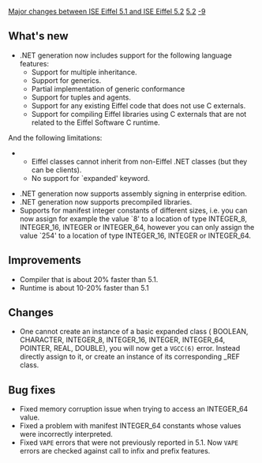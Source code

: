 [[Property:title|Major changes between ISE Eiffel 5.1 and ISE Eiffel 5.2]]
[[Property:link_title|5.2]]
[[Property:weight|-9]]
==What's new==
* .NET generation now includes support for the following language features: 
** Support for multiple inheritance.
** Support for generics.
** Partial implementation of generic conformance 
** Support for tuples and agents.
** Support for any existing Eiffel code that does not use C externals.
** Support for compiling Eiffel libraries using C externals that are not related to the Eiffel Software C runtime.

And the following limitations: 
** Eiffel classes cannot inherit from non-Eiffel .NET classes (but they can be clients).
** No support for `expanded' keyword.


* .NET generation now supports assembly signing in enterprise edition.
* .NET generation now supports precompiled libraries.
* Supports for manifest integer constants of different sizes, i.e. you can now assign for example the value `8' to a location of type <eiffel>INTEGER_8</eiffel>, <eiffel>INTEGER_16</eiffel>, <eiffel>INTEGER</eiffel> or <eiffel>INTEGER_64</eiffel>, however you can only assign the value `254' to a location of type <eiffel>INTEGER_16</eiffel>, <eiffel>INTEGER</eiffel> or <eiffel>INTEGER_64</eiffel>. 

==Improvements==
* Compiler that is about 20% faster than 5.1.
* Runtime is about 10-20% faster than 5.1

==Changes==
* One cannot create an instance of a basic expanded class ( <eiffel>BOOLEAN</eiffel>, <eiffel>CHARACTER</eiffel>, <eiffel>INTEGER_8</eiffel>, <eiffel>INTEGER_16</eiffel>, <eiffel>INTEGER</eiffel>, <eiffel>INTEGER_64</eiffel>, <eiffel>POINTER</eiffel>, <eiffel>REAL</eiffel>, <eiffel>DOUBLE</eiffel>), you will now get a <code>VGCC(6)</code> error. Instead directly assign to it, or create an instance of its corresponding _REF class. 

==Bug fixes==
* Fixed memory corruption issue when trying to access an <eiffel>INTEGER_64</eiffel> value. 
* Fixed a problem with manifest <eiffel>INTEGER_64</eiffel> constants whose values were incorrectly interpreted. 
*  Fixed <code>VAPE</code> errors that were not previously reported in 5.1. Now <code>VAPE</code> errors are checked against call to infix and prefix features. 




